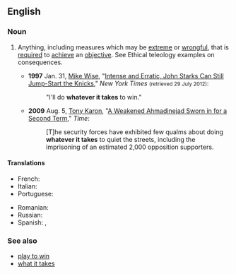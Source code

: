==English==

===Noun===
{{en-noun|head=[[whatever]] [[it]] [[takes]]|-}}

# {{context|idiomatic|sometimes|_|euphemistic|_|for improper behavior|lang=en}} Anything, including measures which may be [[extreme]] or [[wrongful]], that is [[required]] to [[achieve]] an [[objective]]. See Ethical teleology examples on consequences.
#* '''1997''' Jan. 31, [[w:Mike Wise (American columnist)|Mike Wise]], "[http://www.nytimes.com/1997/01/31/sports/intense-and-erratic-john-starks-can-still-jump-start-the-knicks.html?pagewanted=all&src=pm Intense and Erratic, John Starks Can Still Jump-Start the Knicks]," ''New York Times'' <small>(retrieved 29 July 2012)</small>:
#*: "I'll do '''whatever it takes''' to win."
#* '''2009''' Aug. 5, [[w:Tony Karon|Tony Karon]], "[http://www.time.com/time/world/article/0,8599,1914609,00.html A Weakened Ahmadinejad Sworn in for a Second Term]," ''Time'':
#*: [T]he security forces have exhibited few qualms about doing '''whatever it takes''' to quiet the streets, including the imprisoning of an estimated 2,000 opposition supporters.

====Translations====
{{trans-top|anything required to achieve an objective}}
* French: {{t|fr|tout ce qui est nécessaire}}
* Italian: {{t|it|ad ogni costo}}
* Portuguese: {{t|pt|custe o que custar}}
{{trans-mid}}
* Romanian: {{t|ro|a face orice este necesar}}
* Russian: {{t+|ru|во что бы то ни стало|tr=vo štó by to ni stálo|sc=Cyrl}}
* Spanish: {{t|es|todo lo que sea necesario}}, {{t|es|cueste lo que cueste}}
{{trans-bottom}}

===See also===
* [[play to win]]
* [[what it takes]]
